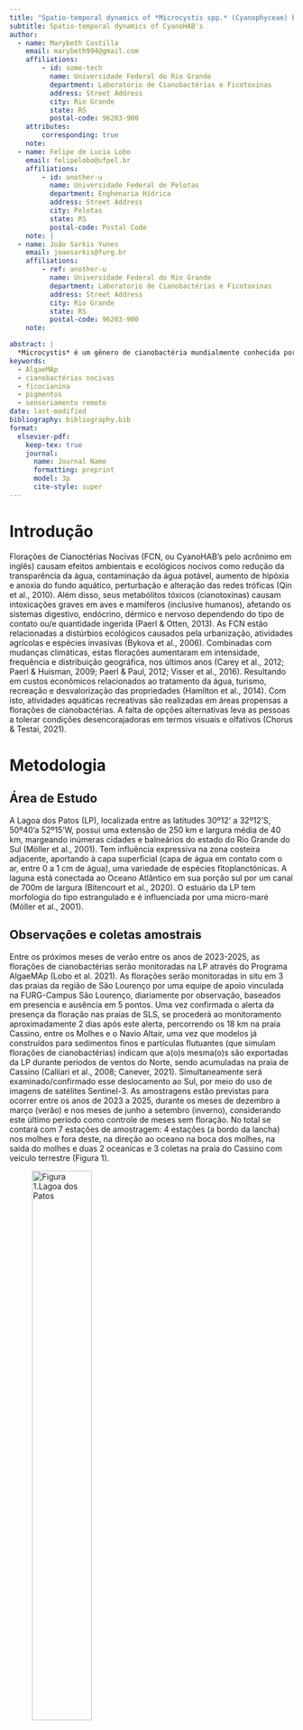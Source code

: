 ```yaml
---
title: "Spatio-temporal dynamics of *Microcystis spp.* (Cyanophyceae) blooms at Cassino Beach: origin and impact on water quality"
subtitle: Spatio-temporal dynamics of CyanoHAB's
author:
  - name: Marybeth Costilla
    email: marybeth994@gmail.com
    affiliations: 
        - id: some-tech
          name: Universidade Federal do Rio Grande
          department: Laboratorio de Cianobactérias e Ficotoxinas
          address: Street Address
          city: Rio Grande
          state: RS
          postal-code: 96203-900
    attributes:
        corresponding: true
    note: 
  - name: Felipe de Lucia Lobo
    email: felipelobo@ufpel.br
    affiliations:
        - id: another-u
          name: Universidade Federal de Pelotas
          department: Enghenaria Hídrica
          address: Street Address
          city: Pelotas
          state: RS
          postal-code: Postal Code
    note: |
  - name: João Sarkis Yunes
    email: joaosarkis@furg.br
    affiliations:
        - ref: another-u
          name: Universidade Federal do Rio Grande
          department: Laboratorio de Cianobactérias e Ficotoxinas
          address: Street Address
          city: Rio Grande
          state: RS
          postal-code: 96203-900
    note: 

abstract: |
  *Microcystis* é um gênero de cianobactéria mundialmente conhecida por produzir hepatoxinas chamadas microcistinas (MC). Os aspectos nocivos destas florações causam eventos ecológicos e ambientais de grande impacto. Diversos estudos utilizaram imagens de satélite para realizar monitoramento da qualidade de água. Assim, imagens de satélite da Lagoa dos Patos (LP) em condições atmosféricas e hidrológicas favoráveis, identificam no espaço e tempo as florações de *Microcystis* que atingem o oceano. Portanto, o objetivo geral deste projeto é avaliar as respostas bio-óticas das florações de *Microcystis*; aplicar imagens de satélites para localizar e determinar a região de origem da espécie que atingem a praia do Cassino, estimar o conteúdo de toxinas na água e o risco à balneabilidade. Serão feitas amostragens em pontos estratégicos da saída dos Molhes ao oceano e e na praia do Cassino, para avaliar concentrações de pigmentos, número de células e identificação taxonômica. Se processarão imagens de satélite obtidas do sensor OLCI no Sentinel-3, para localizar as florações e determinar a sua origem no tempo e espaço. Além, se estimará o risco a balneabilidade da praia do Cassino usando correlações de concentrações dos pigmentos e número de células. Destacando que estas florações ocorrem próximos à os cultivos de camarões, mariscos e peixes (estação de maricultura da FURG), que por bioacumulação de cianotoxinas representam um risco por consumo a moradores e turistas. Se espera, estabelecer uma concentração de clorofila-a para balneabilidade baseado nos limites estabelecidos na CONAMA 357 e a Organização Mundial da Saúde (OMS) para águas de recreação.
keywords: 
  - AlgaeMAp
  - cianobactérias nocivas
  - ficocianina 
  - pigmentos
  - sensoriamento remoto
date: last-modified
bibliography: bibliography.bib
format:
  elsevier-pdf:
    keep-tex: true
    journal:
      name: Journal Name
      formatting: preprint
      model: 3p
      cite-style: super
---
```


# Introdução

Florações de Cianoctérias Nocivas (FCN, ou CyanoHAB’s pelo acrônimo em inglês) causam efeitos ambientais e ecológicos nocivos como redução da transparência da água, contaminação da água potável, aumento de hipóxia e anoxia do fundo aquático, perturbação e alteração das redes tróficas (Qin et al., 2010). Além disso, seus metabólitos tóxicos (cianotoxinas) causam intoxicações graves em aves e mamíferos (inclusive humanos), afetando os sistemas digestivo, endócrino, dérmico e nervoso dependendo do tipo de contato ou/e quantidade ingerida (Paerl & Otten, 2013).
As FCN estão relacionadas a distúrbios ecológicos causados pela urbanização, atividades agrícolas e espécies invasivas (Bykova et al., 2006). Combinadas com mudanças climáticas, estas florações aumentaram em intensidade, frequência e distribuição geográfica, nos últimos anos (Carey et al., 2012; Paerl & Huisman, 2009; Paerl & Paul, 2012; Visser et al., 2016). Resultando em custos econômicos relacionados ao tratamento da água, turismo, recreação e desvalorização das propriedades (Hamilton et al., 2014). Com isto, atividades aquáticas recreativas são realizadas em áreas propensas a florações de cianobactérias. A falta de opções alternativas leva as pessoas a tolerar condições desencorajadoras em termos visuais e olfativos  (Chorus & Testai, 2021).


# Metodologia

## Área de Estudo
A Lagoa dos Patos (LP), localizada entre as latitudes 30º12’ a 32º12’S, 50º40’a 52º15’W, possui uma extensão de 250 km e largura média de 40 km, margeando inúmeras cidades e balneários do estado do Rio Grande do Sul (Möller et al., 2001). Tem influência expressiva na zona costeira adjacente, aportando à capa superficial (capa de água em contato com o ar, entre 0 a 1 cm de água), uma variedade de espécies fitoplanctónicas. 
A laguna está conectada ao Oceano Atlântico em sua porção sul por um canal de 700m de largura (Bitencourt et al., 2020). O estuário da LP tem morfologia do tipo estrangulado e é influenciada por uma micro-maré (Möller et al., 2001).

## Observações e coletas amostrais 
Entre os próximos meses de verão entre os anos de 2023-2025, as florações de cianobactérias serão monitoradas na LP através do Programa AlgaeMAp (Lobo et al. 2021).  As florações serão monitoradas in situ em 3 das praias da região de São Lourenço por uma equipe de apoio vinculada na FURG-Campus São Lourenço, diariamente por observação, baseados em presencia e ausência em 5 pontos. 
Uma vez confirmada o alerta da presença da floração nas praias de  SLS, se procederá ao monitoramento aproximadamente 2 dias após este alerta, percorrendo os 18 km na praia Cassino, entre os Molhes e o Navio Altair, uma vez que modelos já construídos para sedimentos finos e partículas flutuantes (que simulam florações de cianobactérias) indicam que a(o)s mesma(o)s são exportadas da LP durante períodos de ventos do Norte, sendo acumuladas na praia de Cassino (Calliari et al., 2008; Canever, 2021). Simultaneamente será examinado/confirmado esse deslocamento ao Sul, por meio do uso de imagens de satélites Sentinel-3.
As amostragens estão previstas para ocorrer entre os anos de 2023 a 2025, durante os meses de dezembro a março (verão) e nos meses de junho a setembro (inverno), considerando este último período como controle de meses sem floração. No total se contará com 7 estações de amostragem: 4 estações (a bordo da lancha) nos molhes e fora deste, na direção ao oceano na boca dos molhes,  na saída do molhes e duas 2 oceanicas e 3 coletas na praia do Cassino com veículo terrestre (Figura 1). 

![Figura 1.Lagoa dos Patos](Lagoa_dos_Patos.jpg){width=50%}

# Bibliography styles

Here are two sample references:  @Feynman1963118 @Dirac1953888.

By default, natbib will be used with the `authoryear` style, set in `classoption` variable in YAML. 
You can sets extra options with `natbiboptions` variable in YAML header. Example 

```
natbiboptions: longnamesfirst,angle,semicolon
```

There are various more specific bibliography styles available at
<https://support.stmdocs.in/wiki/index.php?title=Model-wise_bibliographic_style_files>. 
To use one of these, add it in the header using, for example, `biblio-style: model1-num-names`.

## Using CSL 

If `cite-method` is set to `citeproc` in `elsevier_article()`, then pandoc is used for citations instead of `natbib`. In this case, the `csl` option is used to format the references. By default, this template will provide an appropriate style, but alternative `csl` files are available from <https://www.zotero.org/styles?q=elsevier>. These can be downloaded
and stored locally, or the url can be used as in the example header.

# Equations

Para quantificar a presença de cianobactérias em concentrações de cél/mL, será testado o algoritmo de Cyanobacteria Index (CI), desenvolvido por Greene (2022), que usando uma sombra espectral (SS) com uma árvore de decisões, deixa a equação:
$$
SS(λ)= ρ_s (λ)-ρ_s (λ^- )+[ρ_s (λ^- )+ ρ_s (λ^+ )]  (λ+λ^-/λ^+ -λ^- )  
$$
Onde + e – indicam uma banda espectral (λs) acima o abaixo do comprimento de onda usado como alvo (Wynne et al., 2008

# Figures and tables

@fig-meaningless is generated using an R chunk.

```r
#| label: fig-meaningless
#| fig-cap: A meaningless scatterplot
#| fig-width: 5
#| fig-height: 5
#| fig-align: center
#| out-width: 50%
#| echo: false
plot(runif(25), runif(25))
```

# Tables coming from R

Tables can also be generated using R chunks, as shown in @tbl-simple example.

```r
#| label: tbl-simple
#| tbl-cap: Caption centered above table
#| echo: true
knitr::kable(head(mtcars)[,1:4])
```

# References {-}
